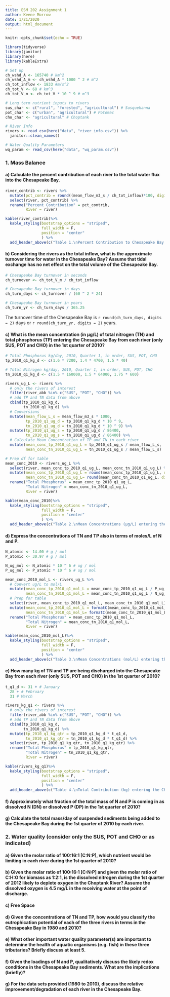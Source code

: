 ```yaml
---
title: ESM 202 Assignment 1
author: Keene Morrow
date: 1/21/2020
output: html_document
---
```


```r
knitr::opts_chunk$set(echo = TRUE)

library(tidyverse)
library(janitor)
library(here)
library(kableExtra)
```

```r
# Set up
ch_wshd_A <- 165740 # km^2
ch_wshd_A_m <- ch_wshd_A * 1000 ^ 2 # m^2
ch_tot_inflow <- 1833 #m/s^2
ch_tot_V <- 68 # km^3
ch_tot_V_m <- ch_tot_V * 10 ^ 9 # m^3

# Long term nutrient inputs to rivers
sus_char <- c("rural", "forested", "agricultural") # Susquehanna
pot_char <- c("urban", "agricultural") # Potomac
cho_char <- "agricultural" # Choptank

# River Info
rivers <- read_csv(here("data", "river_info.csv")) %>%
  janitor::clean_names()

# Water Quality Parameters
wq_param <- read_csv(here("data", "wq_param.csv"))
```

### 1. Mass Balance

#### a) Calculate the percent contribution of each river to the total water flux into the Chesapeake Bay. 
```r
river_contrib <- rivers %>%
  mutate(pct_contrib = round((mean_flow_m3_s / ch_tot_inflow)*100, digits = 2)) %>%
  select(river, pct_contrib) %>%
  rename("Percent Contribution" = pct_contrib,
         River = river)
```


```r
kable(river_contrib)%>% 
  kable_styling(bootstrap_options = "striped", 
                full_width = F,
                position = "center"
                ) %>% 
  add_header_above(c("Table 1.\nPercent Contribution to Chesapeake Bay Flux by River" = 2))
```

#### b) Considering the rivers as the total inflow, what is the approximate turnover time for water in the Chesapeake Bay? Assume that tidal exchange has no net effect on the total volume of the Chesapeake Bay. 

```r
# Chesapeake Bay turnover in seconds
ch_turnover <- ch_tot_V_m / ch_tot_inflow

# Chesapeake Bay turnover in days
ch_turn_days <- ch_turnover / (60 ^ 2 * 24)

# Chesapeake Bay turnover in years
ch_turn_yr <- ch_turn_days / 365.25
```

The turnover time of the Chesapeake Bay is `r round(ch_turn_days, digits = 2)` days or `r round(ch_turn_yr, digits = 2)` years.

#### c) What is the mean concentration (in μg/L) of total nitrogen (TN) and total phosphorus (TP) entering the Chesapeake Bay from each river (only SUS, POT and CHO) in the 1st quarter of 2010?

```r
# Total Phosphorus kg/day, 2010, Quarter 1, in order, SUS, POT, CHO
tp_2010_q1_kg_d <- c(1.6 * 7200, 1.4 * 4700, 1.5 * 40)

# Total Nitrogen kg/day, 2010, Quarter 1, in order, SUS, POT, CHO
tn_2010_q1_kg_d <- c(1.5 * 160000, 1.5 * 64000, 1.75 * 600)

rivers_ug_L <- rivers %>%
  # only the rivers of interest
  filter(river_abb %in% c("SUS", "POT", "CHO")) %>%
  # add TP and TN data from above
  cbind(tp_2010_q1_kg_d,
        tn_2010_q1_kg_d) %>% 
  # Conversions
  mutate(mean_flow_L_s = mean_flow_m3_s * 1000,
         tp_2010_q1_ug_d = tp_2010_q1_kg_d * 10 ^ 9,
         tn_2010_q1_ug_d = tn_2010_q1_kg_d * 10 ^ 9) %>%
  mutate(tp_2010_q1_ug_s = tp_2010_q1_ug_d / 86400,
         tn_2010_q1_ug_s = tn_2010_q1_ug_d / 86400) %>%
  # Calculate Mean Concentration of TP and TN in each river
  mutate(mean_conc_tp_2010_q1_ug_L = tp_2010_q1_ug_s / mean_flow_L_s,
         mean_conc_tn_2010_q1_ug_L = tn_2010_q1_ug_s / mean_flow_L_s)

# Prep df for table
mean_conc_2010 <- rivers_ug_L %>%
  select(river, mean_conc_tp_2010_q1_ug_L, mean_conc_tn_2010_q1_ug_L) %>%
  mutate(mean_conc_tp_2010_q1_ug_L = round(mean_conc_tp_2010_q1_ug_L, digits = 2),
         mean_conc_tn_2010_q1_ug_L= round(mean_conc_tn_2010_q1_ug_L, digits = 2)) %>% 
  rename("Total Phosphorus" = mean_conc_tp_2010_q1_ug_L,
         "Total Nitrogen" = mean_conc_tn_2010_q1_ug_L,
         River = river)
```


```r
kable(mean_conc_2010)%>% 
  kable_styling(bootstrap_options = "striped", 
                full_width = F,
                position = "center"
                ) %>% 
  add_header_above(c("Table 2.\nMean Concentrations (μg/L) entering the Chesapeake Bay by River\nQuarter 1, 2010" = 3))

```

#### d) Express the concentrations of TN and TP also in terms of moles/L of N and P. 

```r
N_atomic <- 14.00 # g / mol
P_atomic <- 30.97 # g / mol

N_ug_mol <- N_atomic * 10 ^ 6 # ug / mol
P_ug_mol <- P_atomic * 10 ^ 6 # ug / mol

mean_conc_2010_mol_L <- rivers_ug_L %>%
  # Convert ug/L to mol/L
  mutate(mean_conc_tp_2010_q1_mol_L = mean_conc_tp_2010_q1_ug_L / P_ug_mol,
         mean_conc_tn_2010_q1_mol_L = mean_conc_tn_2010_q1_ug_L / N_ug_mol) %>%
  # Prep for table
  select(river, mean_conc_tp_2010_q1_mol_L, mean_conc_tn_2010_q1_mol_L) %>%
  mutate(mean_conc_tp_2010_q1_mol_L = formatC(mean_conc_tp_2010_q1_mol_L, format = "e", digits = 2),
         mean_conc_tn_2010_q1_mol_L= formatC(mean_conc_tn_2010_q1_mol_L, format= "e", digits = 2)) %>%
  rename("Total Phosphorus" = mean_conc_tp_2010_q1_mol_L,
         "Total Nitrogen" = mean_conc_tn_2010_q1_mol_L,
         River = river)
```


```r
kable(mean_conc_2010_mol_L)%>% 
  kable_styling(bootstrap_options = "striped", 
                full_width = F,
                position = "center"
                ) %>% 
  add_header_above(c("Table 3.\nMean Concentrations (mol/L) entering the Chesapeake Bay by River\nQuarter 1, 2010" = 3))

```


#### e) How many kg of TN and TP are being discharged into the Chesapeake Bay from each river (only SUS, POT and CHO) in the 1st quarter of 2010? 

```r
t_q1_d <- 31 + # January
  28 + # February
  31 # March

rivers_kg_q1 <- rivers %>%
  # only the rivers of interest
  filter(river_abb %in% c("SUS", "POT", "CHO")) %>%
  # add TP and TN data from above
  cbind(tp_2010_q1_kg_d,
        tn_2010_q1_kg_d) %>%
  mutate(tp_2010_q1_kg_qtr = tp_2010_q1_kg_d * t_q1_d,
         tn_2010_q1_kg_qtr = tn_2010_q1_kg_d * t_q1_d) %>%
  select(river, tp_2010_q1_kg_qtr, tn_2010_q1_kg_qtr) %>%
  rename("Total Phosphorus" = tp_2010_q1_kg_qtr,
         "Total Nitrogen" = tn_2010_q1_kg_qtr,
         River = river)
```

```r
kable(rivers_kg_q1)%>% 
  kable_styling(bootstrap_options = "striped", 
                full_width = F,
                position = "center"
                ) %>% 
  add_header_above(c("Table 4.\nTotal Contribution (kg) entering the Chesapeake Bay by River \nQuarter 1, 2010" = 3))
```

#### f) Approximately what fraction of the total mass of N and P is coming in as dissolved N (DN) or dissolved P (DP) in the 1st quarter of 2010?


#### g) Calculate the total mass/day of suspended sediments being added to the Chesapeake Bay during the 1st quarter of 2010 by each river.


### 2. Water quality (consider only the SUS, POT and CHO or as indicated)

#### a) Given the molar ratio of 100:16:1 [C:N:P], which nutrient would be limiting in each river during the 1st quarter of 2010?


#### b) Given the molar ratio of 100:16:1 [C:N:P] and given the molar ratio of C:H:O for biomass as 1:2:1, is the dissolved nitrogen during the 1st quarter of 2012 likely to deplete oxygen in the Choptank River? Assume the dissolved oxygen is 4.5 mg/L in the receiving water at the point of discharge.

#### c) Free Space

#### d) Given the concentrations of TN and TP, how would you classify the eutrophication potential of each of the three rivers in terms in the Chesapeake Bay in 1980 and 2010? 

#### e) What other important water quality parameter(s) are important to determine the health of aquatic organisms (e.g. fish) in these three tributaries? Briefly discuss at least 5.


#### f) Given the loadings of N and P, qualitatively discuss the likely redox conditions in the Chesapeake Bay sediments. What are the implications (briefly)? 

#### g) For the data sets provided (1980 to 2010), discuss the relative improvement/degradation of each river in the Chesapeake Bay. 
